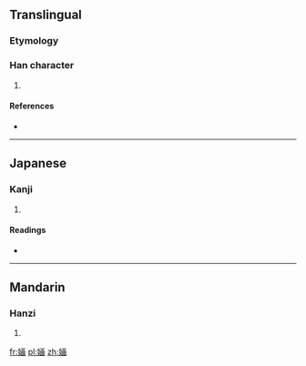 {{also|嫿}}
==Translingual==

===Etymology===
{{Han simp|嫿|f=畫|t=画}}

===Han character===
{{Han char|rn=38|rad=女|as=08|sn=11|four=|canj=女一山田 (VMUW)|ids=⿰[[女]][[画]]}}

# {{defn|Han|sort=女08}}

====References====
* {{Han ref|kx=0265.281|hdz=21056.110|uh=5A73|ud=23155}}

----

==Japanese==

===Kanji===
{{ja-kanji|grade=|rs=女08}}

# {{defn|lang=ja|sort=女08}}

====Readings====
* {{ja-readings|on=[[かく]] (kaku), [[ぎゃく]] (gyaku)|kun=[[しとやか]] (shitoyaka), [[みめよい]] (mimeyoi)}}

----

==Mandarin==

===Hanzi===
{{cmn-hanzi|tra=嫿|pin=[[huà]] ([[hua4]])|wg=hua<sup>4</sup>}}

# {{defn|lang=cmn|sort=女08}}

[[fr:婳]]
[[pl:婳]]
[[zh:婳]]